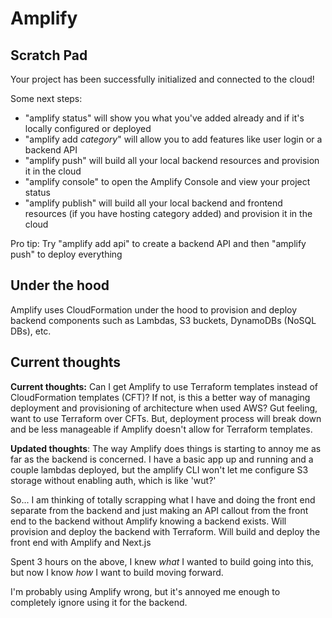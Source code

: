 # Amplify

## Scratch Pad

Your project has been successfully initialized and connected to the cloud!

Some next steps:
- "amplify status" will show you what you've added already and if it's locally configured or deployed
- "amplify add *category*" will allow you to add features like user login or a backend API
- "amplify push" will build all your local backend resources and provision it in the cloud
- "amplify console" to open the Amplify Console and view your project status
- "amplify publish" will build all your local backend and frontend resources (if you have hosting category added) and provision it in the cloud

Pro tip:
Try "amplify add api" to create a backend API and then "amplify push" to deploy everything

## Under the hood

Amplify uses CloudFormation under the hood to provision and deploy backend components such as Lambdas, S3 buckets, DynamoDBs (NoSQL DBs), etc.

## Current thoughts

**Current thoughts:** Can I get Amplify to use Terraform templates instead of CloudFormation templates (CFT)? If not, is this a better way of managing deployment and provisioning of architecture when used AWS? 
Gut feeling, want to use Terraform over CFTs. But, deployment process will break down and be less manageable if Amplify doesn't allow for Terraform templates.

**Updated thoughts**: The way Amplify does things is starting to annoy me as far as the backend is concerned. I have a basic app up and running and a couple lambdas deployed, but the amplify CLI won't let me configure S3 storage without enabling auth, which is like 'wut?'

So... I am thinking of totally scrapping what I have and doing the front end separate from the backend and just making an API callout from the front end to the backend without Amplify knowing a backend exists. Will provision and deploy the backend with Terraform. Will build and deploy the front end with Amplify and Next.js

Spent 3 hours on the above, I knew *what* I wanted to build going into this, but now I know *how* I want to build moving forward.

I'm probably using Amplify wrong, but it's annoyed me enough to completely ignore using it for the backend.